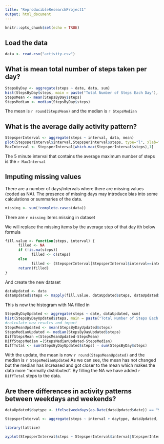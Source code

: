 ---
title: "ReproducibleResearchProject1"
output: html_document
---

```{r setup, include=FALSE}
knitr::opts_chunk$set(echo = TRUE)
```

## Load the data

```{r}
data <- read.csv("activity.csv")

```

## What is mean total number of steps taken per day?
```{r}
StepsByDay <- aggregate(steps ~ date, data, sum)
hist(StepsByDay$steps, main = paste("Total Number of Steps Each Day"), col="green", xlab="Number of Steps")
StepsMean <- mean(StepsByDay$steps)
StepsMedian <- median(StepsByDay$steps)

```
The mean is `r round(StepsMean)` and the median is `r StepsMedian`

## What is the average daily activity pattern?
```{r}
StepsperInterval <- aggregate(steps ~ interval, data, mean)
plot(StepsperInterval$interval,StepsperInterval$steps, type="l", xlab="Interval", ylab="Number of Steps",main="Average Number of Steps per Day by Interval")
MaxInterval <- StepsperInterval[which.max(StepsperInterval$steps),1]
```
The 5 minute interval that contains the average maximum number of steps is the `r MaxInterval`

## Imputing missing values

There are a number of days/intervals where there are missing values (coded as NA). The presence of missing days may introduce bias into some calculations or summaries of the data.
```{r}
missing <- sum(!complete.cases(data))
```

There are `r missing` items missing in dataset

We will replace the missing items by the average step of that day ith below formula
```{r}
fill.value <- function(steps, interval) {
      filled <- NA
      if (!is.na(steps))
            filled <- c(steps)
      else
            filled <- (StepsperInterval[StepsperInterval$interval==interval, "steps"])
      return(filled)
}
```
And create the new dataset
```{r}
dataUpdated <- data
dataUpdated$steps <- mapply(fill.value, dataUpdated$steps, dataUpdated$interval)

```
This is now the histogram with NA filled in
```{r}
StepsByDayUpdated <- aggregate(steps ~ date, dataUpdated, sum)
hist(StepsByDayUpdated$steps, main = paste("Total Number of Steps Each Day"), col="green", xlab="Number of Steps")
#calculate new results and impact
StepsMeanUpdated <- mean(StepsByDayUpdated$steps)
StepsMedianUpdated <- median(StepsByDayUpdated$steps)
DiffStepsMean =(StepsMeanUpdated-StepsMean)
DiffStepsMedian =(StepsMedianUpdated-StepsMedian)
DiffTotal <- sum(StepsByDayUpdated$steps) - sum(StepsByDay$steps)
```
With the update, the mean is now `r round(StepsMeanUpdated)` and the median is `r StepsMedianUpdated`
As we can see, the mean has not changed but the median has increased and got closer to the mean which makes the data more "normally distributed".
By filling the NA we have added `r DiffTotal` steps to the data.

## Are there differences in activity patterns between weekdays and weekends?

```{r}
dataUpdated$daytype <- ifelse(weekdays(as.Date(dataUpdated$date)) == "Saturday" | weekdays(as.Date(dataUpdated$date)) == "Sunday", "weekend", "weekday")

StepsperInterval <- aggregate(steps ~ interval + daytype, dataUpdated, mean)

library(lattice)

xyplot(StepsperInterval$steps ~ StepsperInterval$interval|StepsperInterval$daytype, main="Average Steps per Day by Interval",xlab="Interval", ylab="Steps",layout=c(1,2), type="l")
```